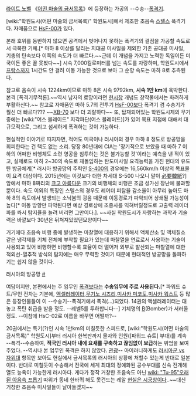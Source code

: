 [[라이트 노벨]] 《[[어떤 마술의 금서목록]]》에 등장하는 가공의 --수송--[[폭격기]].

[wiki:"학원도시(어떤 마술의 금서목록)" 학원도시]에서 제조한 초음속 [[스텔스]] 폭격기다. 자매품으로 [[HsF-00]]가 있다.

본래 호위를 동반하지 않으면 공격에서 벗어나지 못하는 폭격기의 결점을 가공할 속도로서 극복한 기체.[* 마하 8 이상를 달리는 지대공 미사일을 제외한 기존 공대공 미사일, 기총의 탄속보다 이쪽의 속도가 더 빠르다.~~근데 이 개념을 가지고 노력한 독일이든 미국이든 좋은 꼴 못봤다~~] 시속 7,000킬로미터를 넘는 속도를 자랑하며, 학원도시에서 [[프랑스]]까지 1시간도 안 걸려 이동 가능한 것으로 보아 그 순항 속도는 마하 8로 추측된다. 

참고로 음속이 시속 1224km이므로 마하 8은 시속 9792km, '''시속 1만 km'''에 육박한다. 본격 [폭격기무적론].~~역시 남자의 로망이라면 [[현시창]] 개념도 창작물에서는 화려하게 부활하신다.~~  참고로 자매품인 마하 5.7의 전투기 [[HsF-00]]보다 폭격기 겸 수송기가 훨신 더 빠르다??? ~~[[XB-70]] 보다 더 괴랄하다~~ 또, 탑재되어있는 학원도시제의 무기 중에는 [wiki:"어스 블레이드" 지각파단(어스 블레이드)]가 있어 목표 지점에 대해서 대규모적으로, 그리고 섬세하게 폭격하는 것이 가능하다.


현실적인 이야기로 따지자면, 적어도 미국이나 러시아의 경우 마하 8 정도로 방공망을 회피한다는 건 택도 없는 소리. 당장 80년대에 CIA는 '장기적으로 보았을 때 마하 7 이하의 어떠한 비행체도 소련 영공을 침투하는 것은 불가능할 것'이라는 예측을 낸 적이 있고, 실제로도 마하 2~30의 속도로 재돌입하는 탄도미사일 요격능력을 가진 현대의 유도탄 방공체계[* 러시아 방공망의 주력인 [[S-400]]의 경우에는 16,560km/h 이상의 목표물이 요격 대상이다. 2015년에는 이것보다 더한 차세대 S-500 나오니 말이 [[必要韓紙]]?] 앞에서 마하 8짜리의 [[크고 아름다운]] 크기의 비행체의 비행은 조금 성가신 장난에 불과할 뿐이다. 속도 이외의 특징인 스텔스의 경우도 레어더 피탐율 감소율이 아무리 높아도 마하 8의 속도에서 발생되는 소닉붐의 굉음 때문에 이동경로가 파악되어 상쇄될 가능성이 높다[* 이동 방향만 파악된다면 예상 경로상에 조종사를 익혀버릴정도로 고출력 레이더파를 쏴서 탐지율을 늘려 버리면 그만이다.]. ~~사실 학원도시가 자랑하는 과학과 기술력은 바깥보다 30년은 뒤쳐져있었던모양이다~~

거기에다 초음속 비행 중에 발생하는 마찰열에 대응하기 위해서 액체산소 및 액체질소 같은 냉각제를 기체 전체에 부착할 필요가 있는데 마찰열을 연료로서 사용하는 기술이 사용되고 있어 비행하면 비행할수록 효율이 더 떨어저 외부로 발산되는 마찰열에 대한 적외선-열추적 방식의 탐지에는 매우 무력할 것이기 때문에 현대적인 방공망을 돌파하기는 쉽지 않을 것이다.

러시아의 방공망 [http://blog.naver.com/PostView.nhn?blogId=ccxz282&logNo=140175856753 #]

여담이지만, 본편에서는 주 임무인 [[폭격]]보다는 '''수송임무에 주로 사용된다.'''[* 파워드 슈트/무인 전차는 기본에, [[액셀러레이터]],[[무기노 시즈리]],[[미사카 미코토]],[[미사카 워스트]] 등 많은 등장인물들이 이 --수송기--폭격기에서 폭격(…)되었다. 14권의 액셀러레이터는 대놓고 폭탄 취급을 받을 정도. --레벨5를 투하합니다--] 기체명의 [[B]](Bomber)가 서러울 정도. --이참에 HsC-02로 이름을 바꾸면 어떨까?--

20권에서는 특기(?)인 시속 1만km의 미칠듯한 스피드로, [wiki:"학원도시(어떤 마술의 금서목록)" 학원도시]부터 러시아 한복판까지 물자와 인원([파워드 슈트] 부대)를 계속 --폭격--수송하여, '''적국인 러시아 내에 요새를 구축하고 끊임없이 보급'''하는 위엄을 보여 주었다. --역시나 본 업무인 폭격은 하지 않았다. [[관광]]--
아이러니하게도 [[러시아군 vs 자위대]] 항목만 보아도 현실에서 금서목록의 러시아의 상황에 처할수 있는게 반대로 일본이다. 반대로 미칠듯이 수송해서 전국에 세계 최대의 정예화된 공수부대를 신속 전개해 열도 능욕이 가능한게 러시아다. 게다가 정작 거창한 초음속도 아닌 [[wiki: "Tu-95"오래된 아음속 프롭기]] 따위가 동네 한바퀴 해도 못건드는 레알 [[현실은 시궁창]]이다..~~대신 거창한 초음속 미사일들이 날아들겠지~~
